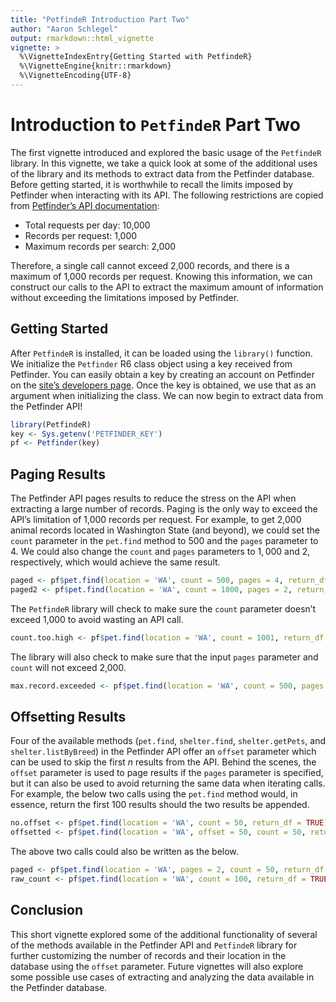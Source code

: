 ```yaml
---
title: "PetfindeR Introduction Part Two"
author: "Aaron Schlegel"
output: rmarkdown::html_vignette
vignette: >
  %\VignetteIndexEntry{Getting Started with PetfindeR}
  %\VignetteEngine{knitr::rmarkdown}
  %\VignetteEncoding{UTF-8}
---
```


# Introduction to `PetfindeR` Part Two

The first vignette introduced and explored the basic usage of the `PetfindeR` library. In this vignette, we take a quick look at some of the additional uses of the library and its methods to extract data from the Petfinder database. Before getting started, it is worthwhile to recall the limits imposed by Petfinder when interacting with its API. The following restrictions are copied from [Petfinder's API documentation](https://www.petfinder.com/developers/api-docs#restrictions):

* Total requests per day: 10,000
* Records per request: 1,000
* Maximum records per search: 2,000

Therefore, a single call cannot exceed 2,000 records, and there is a maximum of 1,000 records per request. Knowing this information, we can construct our calls to the API to extract the maximum amount of information without exceeding the limitations imposed by Petfinder.

## Getting Started

After `PetfindeR` is installed, it can be loaded using the `library()` function. We initialize the `Petfinder` R6 class object using a key received from Petfinder. You can easily obtain a key by creating an account on Petfinder on the [site's developers page](https://www.petfinder.com/developers/api-key). Once the key is obtained, we use that as an argument when initializing the class. We can now begin to extract data from the Petfinder API!

```r
library(PetfindeR)
key <- Sys.getenv('PETFINDER_KEY')
pf <- Petfinder(key)
```

## Paging Results

The Petfinder API pages results to reduce the stress on the API when extracting a large number of records. Paging is the only way to exceed the API's limitation of 1,000 records per request. For example, to get 2,000 animal records located in Washington State (and beyond), we could set the `count` parameter in the `pet.find` method to $500$ and the `pages` parameter to $4$. We could also change the `count` and `pages` parameters to $1,000$ and $2$, respectively, which would achieve the same result.

```r
paged <- pf$pet.find(location = 'WA', count = 500, pages = 4, return_df = TRUE)
paged2 <- pf$pet.find(location = 'WA', count = 1000, pages = 2, return_df = TRUE) # Returns the same as above
```

The `PetfindeR` library will check to make sure the `count` parameter doesn't exceed 1,000 to avoid wasting an API call.

```r
count.too.high <- pf$pet.find(location = 'WA', count = 1001, return_df = TRUE)
```

The library will also check to make sure that the input `pages` parameter and `count` will not exceed 2,000.

```r
max.record.exceeded <- pf$pet.find(location = 'WA', count = 500, pages = 5, return_df = TRUE)
```

## Offsetting Results

Four of the available methods (`pet.find`, `shelter.find`, `shelter.getPets`, and `shelter.listByBreed`) in the Petfinder API offer an `offset` parameter which can be used to skip the first $n$ results from the API. Behind the scenes, the `offset` parameter is used to page results if the `pages` parameter is specified, but it can also be used to avoid returning the same data when iterating calls. For example, the below two calls using the `pet.find` method would, in essence, return the first 100 results should the two results be appended.

```r
no.offset <- pf$pet.find(location = 'WA', count = 50, return_df = TRUE) # Get the first 50 results
offsetted <- pf$pet.find(location = 'WA', offset = 50, count = 50, return_df = TRUE) # Skip the first 25 results and get the next 50
```

The above two calls could also be written as the below.

```r
paged <- pf$pet.find(location = 'WA', pages = 2, count = 50, return_df = TRUE)
raw_count <- pf$pet.find(location = 'WA', count = 100, return_df = TRUE)
```

## Conclusion

This short vignette explored some of the additional functionality of several of the methods available in the Petfinder API and `PetfindeR` library for further customizing the number of records and their location in the database using the `offset` parameter. Future vignettes will also explore some possible use cases of extracting and analyzing the data available in the Petfinder database.
